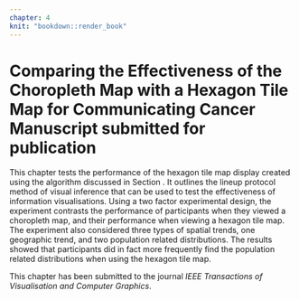 ```yaml
---
chapter: 4
knit: "bookdown::render_book"
---
```


# Comparing the Effectiveness of the Choropleth Map with a Hexagon Tile Map for Communicating Cancer Manuscript submitted for publication {#ch:experiment}

This chapter tests the performance of the hexagon tile map display created using the algorithm discussed in Section \ref{ch:algorithm}.
It outlines the lineup protocol method of visual inference that can be used to test the effectiveness of information visualisations.
Using a two factor experimental design, the experiment contrasts the performance of participants when they viewed a choropleth map, and their performance when viewing a hexagon tile map.
The experiment also considered three types of spatial trends, one geographic trend, and two population related distributions. 
The results showed that participants did in fact more frequently find the population related distributions when using the hexagon tile map. 

This chapter has been submitted to the journal *IEEE Transactions of Visualisation and Computer Graphics*.

\includepdf[pages = {1-}, scale=0.8]{statement-of-contribution_experiment.pdf}

\includepdf[pages = {1-}, scale=1]{04-experiment.pdf}